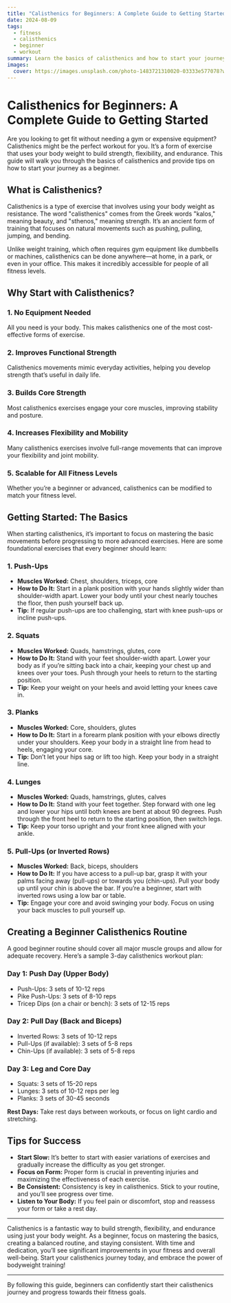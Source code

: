 ```yaml
---
title: "Calisthenics for Beginners: A Complete Guide to Getting Started"
date: 2024-08-09
tags:
  - fitness
  - calisthenics
  - beginner
  - workout
summary: Learn the basics of calisthenics and how to start your journey with this complete guide for beginners. Build strength and flexibility using only your body weight.
images:
  cover: https://images.unsplash.com/photo-1483721310020-03333e577078?w=800&auto=format&fit=crop&q=60&ixlib=rb-4.0.3&ixid=M3wxMjA3fDB8MHxzZWFyY2h8NHx8ZXhlcmNpc2V8ZW58MHx8MHx8fDA%3D
---
```


# Calisthenics for Beginners: A Complete Guide to Getting Started

Are you looking to get fit without needing a gym or expensive equipment? Calisthenics might be the perfect workout for you. It’s a form of exercise that uses your body weight to build strength, flexibility, and endurance. This guide will walk you through the basics of calisthenics and provide tips on how to start your journey as a beginner.

## What is Calisthenics?

Calisthenics is a type of exercise that involves using your body weight as resistance. The word "calisthenics" comes from the Greek words "kalos," meaning beauty, and "sthenos," meaning strength. It’s an ancient form of training that focuses on natural movements such as pushing, pulling, jumping, and bending.

Unlike weight training, which often requires gym equipment like dumbbells or machines, calisthenics can be done anywhere—at home, in a park, or even in your office. This makes it incredibly accessible for people of all fitness levels.

## Why Start with Calisthenics?

### 1. **No Equipment Needed**
All you need is your body. This makes calisthenics one of the most cost-effective forms of exercise.

### 2. **Improves Functional Strength**
Calisthenics movements mimic everyday activities, helping you develop strength that’s useful in daily life.

### 3. **Builds Core Strength**
Most calisthenics exercises engage your core muscles, improving stability and posture.

### 4. **Increases Flexibility and Mobility**
Many calisthenics exercises involve full-range movements that can improve your flexibility and joint mobility.

### 5. **Scalable for All Fitness Levels**
Whether you’re a beginner or advanced, calisthenics can be modified to match your fitness level.

## Getting Started: The Basics

When starting calisthenics, it’s important to focus on mastering the basic movements before progressing to more advanced exercises. Here are some foundational exercises that every beginner should learn:

### 1. **Push-Ups**
- **Muscles Worked:** Chest, shoulders, triceps, core
- **How to Do It:** Start in a plank position with your hands slightly wider than shoulder-width apart. Lower your body until your chest nearly touches the floor, then push yourself back up.
- **Tip:** If regular push-ups are too challenging, start with knee push-ups or incline push-ups.

### 2. **Squats**
- **Muscles Worked:** Quads, hamstrings, glutes, core
- **How to Do It:** Stand with your feet shoulder-width apart. Lower your body as if you’re sitting back into a chair, keeping your chest up and knees over your toes. Push through your heels to return to the starting position.
- **Tip:** Keep your weight on your heels and avoid letting your knees cave in.

### 3. **Planks**
- **Muscles Worked:** Core, shoulders, glutes
- **How to Do It:** Start in a forearm plank position with your elbows directly under your shoulders. Keep your body in a straight line from head to heels, engaging your core.
- **Tip:** Don’t let your hips sag or lift too high. Keep your body in a straight line.

### 4. **Lunges**
- **Muscles Worked:** Quads, hamstrings, glutes, calves
- **How to Do It:** Stand with your feet together. Step forward with one leg and lower your hips until both knees are bent at about 90 degrees. Push through the front heel to return to the starting position, then switch legs.
- **Tip:** Keep your torso upright and your front knee aligned with your ankle.

### 5. **Pull-Ups (or Inverted Rows)**
- **Muscles Worked:** Back, biceps, shoulders
- **How to Do It:** If you have access to a pull-up bar, grasp it with your palms facing away (pull-ups) or towards you (chin-ups). Pull your body up until your chin is above the bar. If you’re a beginner, start with inverted rows using a low bar or table.
- **Tip:** Engage your core and avoid swinging your body. Focus on using your back muscles to pull yourself up.

## Creating a Beginner Calisthenics Routine

A good beginner routine should cover all major muscle groups and allow for adequate recovery. Here’s a sample 3-day calisthenics workout plan:

### Day 1: Push Day (Upper Body)
- Push-Ups: 3 sets of 10-12 reps
- Pike Push-Ups: 3 sets of 8-10 reps
- Tricep Dips (on a chair or bench): 3 sets of 12-15 reps

### Day 2: Pull Day (Back and Biceps)
- Inverted Rows: 3 sets of 10-12 reps
- Pull-Ups (if available): 3 sets of 5-8 reps
- Chin-Ups (if available): 3 sets of 5-8 reps

### Day 3: Leg and Core Day
- Squats: 3 sets of 15-20 reps
- Lunges: 3 sets of 10-12 reps per leg
- Planks: 3 sets of 30-45 seconds

**Rest Days:** Take rest days between workouts, or focus on light cardio and stretching.

## Tips for Success

- **Start Slow:** It’s better to start with easier variations of exercises and gradually increase the difficulty as you get stronger.
- **Focus on Form:** Proper form is crucial in preventing injuries and maximizing the effectiveness of each exercise.
- **Be Consistent:** Consistency is key in calisthenics. Stick to your routine, and you’ll see progress over time.
- **Listen to Your Body:** If you feel pain or discomfort, stop and reassess your form or take a rest day.

---

Calisthenics is a fantastic way to build strength, flexibility, and endurance using just your body weight. As a beginner, focus on mastering the basics, creating a balanced routine, and staying consistent. With time and dedication, you’ll see significant improvements in your fitness and overall well-being. Start your calisthenics journey today, and embrace the power of bodyweight training!

---

By following this guide, beginners can confidently start their calisthenics journey and progress towards their fitness goals.
